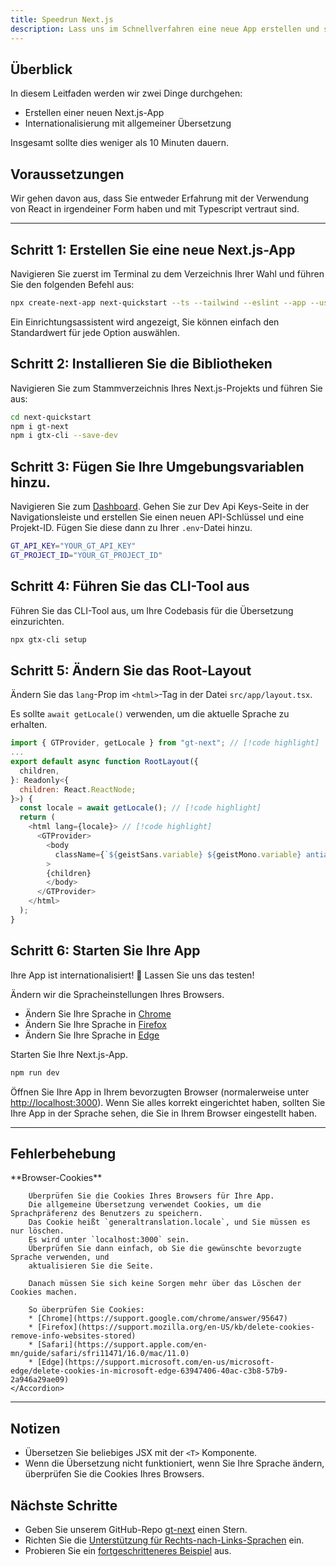 ```yaml
---
title: Speedrun Next.js
description: Lass uns im Schnellverfahren eine neue App erstellen und sie mit GT internationalisieren.
---
```


## Überblick

In diesem Leitfaden werden wir zwei Dinge durchgehen:
 - Erstellen einer neuen Next.js-App
 - Internationalisierung mit allgemeiner Übersetzung

Insgesamt sollte dies weniger als 10 Minuten dauern.


## Voraussetzungen

Wir gehen davon aus, dass Sie entweder Erfahrung mit der Verwendung von React in irgendeiner Form haben und mit Typescript vertraut sind.

---

## Schritt 1: Erstellen Sie eine neue Next.js-App

Navigieren Sie zuerst im Terminal zu dem Verzeichnis Ihrer Wahl und führen Sie den folgenden Befehl aus:

```bash copy
npx create-next-app next-quickstart --ts --tailwind --eslint --app --use-npm --src-dir
```

Ein Einrichtungsassistent wird angezeigt, Sie können einfach den Standardwert für jede Option auswählen.


## Schritt 2: Installieren Sie die Bibliotheken

Navigieren Sie zum Stammverzeichnis Ihres Next.js-Projekts und führen Sie aus:

```bash copy
cd next-quickstart
npm i gt-next
npm i gtx-cli --save-dev
```

## Schritt 3: Fügen Sie Ihre Umgebungsvariablen hinzu.

Navigieren Sie zum [Dashboard](https://generaltranslation.com/en-US/signin).
Gehen Sie zur Dev Api Keys-Seite in der Navigationsleiste und erstellen Sie einen neuen API-Schlüssel und eine Projekt-ID.
Fügen Sie diese dann zu Ihrer `.env`-Datei hinzu.

```bash copy
GT_API_KEY="YOUR_GT_API_KEY"
GT_PROJECT_ID="YOUR_GT_PROJECT_ID"
```

## Schritt 4: Führen Sie das CLI-Tool aus

Führen Sie das CLI-Tool aus, um Ihre Codebasis für die Übersetzung einzurichten.

```bash copy
npx gtx-cli setup
```

## Schritt 5: Ändern Sie das Root-Layout

Ändern Sie das `lang`-Prop im `<html>`-Tag in der Datei `src/app/layout.tsx`.

Es sollte `await getLocale()` verwenden, um die aktuelle Sprache zu erhalten.

```javascript title="src/app/layout.tsx" copy
import { GTProvider, getLocale } from "gt-next"; // [!code highlight]
...
export default async function RootLayout({
  children,
}: Readonly<{
  children: React.ReactNode;
}>) {
  const locale = await getLocale(); // [!code highlight]
  return (
    <html lang={locale}> // [!code highlight]
      <GTProvider>
        <body
          className={`${geistSans.variable} ${geistMono.variable} antialiased`}
        >
        {children}
        </body>
      </GTProvider>
    </html>
  );
}
```


## Schritt 6: Starten Sie Ihre App

Ihre App ist internationalisiert! 🎉
Lassen Sie uns das testen!


Ändern wir die Spracheinstellungen Ihres Browsers.
 * Ändern Sie Ihre Sprache in [Chrome](https://support.google.com/chrome/answer/173424)
 * Ändern Sie Ihre Sprache in [Firefox](https://support.mozilla.org/en-US/kb/use-firefox-another-language)
 * Ändern Sie Ihre Sprache in [Edge](https://support.microsoft.com/en-us/microsoft-edge/use-microsoft-edge-in-another-language-4da8b5e0-11ce-7ea4-81d7-4e332eec551f)

Starten Sie Ihre Next.js-App.
```bash copy
npm run dev
```

Öffnen Sie Ihre App in Ihrem bevorzugten Browser (normalerweise unter [http://localhost:3000](http://localhost:3000)).
Wenn Sie alles korrekt eingerichtet haben, sollten Sie Ihre App in der Sprache sehen, die Sie in Ihrem Browser eingestellt haben.

---

## Fehlerbehebung
<Accordions>
    <Accordion title="Die Sprache meiner App ändert sich nicht, obwohl ich die Sprache meines Browsers geändert habe.">
        **Browser-Cookies**

        Überprüfen Sie die Cookies Ihres Browsers für Ihre App.
        Die allgemeine Übersetzung verwendet Cookies, um die Sprachpräferenz des Benutzers zu speichern.
        Das Cookie heißt `generaltranslation.locale`, und Sie müssen es nur löschen.
        Es wird unter `localhost:3000` sein.
        Überprüfen Sie dann einfach, ob Sie die gewünschte bevorzugte Sprache verwenden, und
        aktualisieren Sie die Seite.

        Danach müssen Sie sich keine Sorgen mehr über das Löschen der Cookies machen.

        So überprüfen Sie Cookies:
        * [Chrome](https://support.google.com/chrome/answer/95647)
        * [Firefox](https://support.mozilla.org/en-US/kb/delete-cookies-remove-info-websites-stored)
        * [Safari](https://support.apple.com/en-mn/guide/safari/sfri11471/16.0/mac/11.0)
        * [Edge](https://support.microsoft.com/en-us/microsoft-edge/delete-cookies-in-microsoft-edge-63947406-40ac-c3b8-57b9-2a946a29ae09)
    </Accordion>
</Accordions>

---

## Notizen
 * Übersetzen Sie beliebiges JSX mit der `<T>` Komponente.
 * Wenn die Übersetzung nicht funktioniert, wenn Sie Ihre Sprache ändern, überprüfen Sie die Cookies Ihres Browsers.

## Nächste Schritte
 * Geben Sie unserem GitHub-Repo [gt-next](https://github.com/General-Translation/gt-next) einen Stern.
 * Richten Sie die [Unterstützung für Rechts-nach-Links-Sprachen](https://generaltranslation.com/docs/next/reference/rtl) ein.
 * Probieren Sie ein [fortgeschritteneres Beispiel](/docs/next/tutorials/examples/currency-converter/setup) aus.